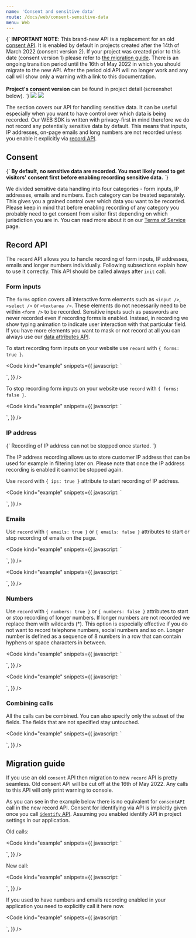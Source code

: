 ```yaml
---
name: 'Consent and sensitive data'
route: /docs/web/consent-sensitive-data
menu: Web
---
```




<Title>Consent and sensitive data</Title>

<TextBlock kind="important">
	{`
  <b>IMPORTANT NOTE</b>: This brand-new API is a replacement for an old <a href="/docs/web/gdpr" target="_blank" rel="noopener noreferrer">consent API</a>.
  It is enabled by default in projects created after the 14th of March 2022 (consent version 2).
  If your project was created prior to this date (consent version 1) please refer to <a href="/docs/web/consent-sensitive-data#migration-guide">the migration guide</a>.
  There is an ongoing transition period until the 16th of May 2022 in which you should migrate to the new API.
  After the period old API will no longer work and any call will show only a warning with a link to this documentation.
  <br /> <br />
  <b>Project's consent version</b> can be found in project detail (screenshot below).
`}
</TextBlock>
<img src={consent_v1} />
<img src={consent_v2} />

The section covers our API for handling sensitive data.
It can be useful especially when you want to have control over which data is being recorded.
Our WEB SDK is written with privacy-first in mind therefore we do not record any potentially sensitive data by default.
This means that inputs, IP addresses, on-page emails and long numbers are not recorded
unless you enable it explicitly via [record API](#record-api).

## Consent

<TextBlock kind="note">
	{`
 <b>By default, no sensitive data are recorded. You most likely need to get visitors' consent first before enabling recording sensitive data.</b>
`}
</TextBlock>

We divided sensitive data handling into four categories - form inputs, IP addresses, emails and numbers.
Each category can be treated separately. This gives you a grained control over which data you want to be recorded.
Please keep in mind that before enabling recording of any category you probably need to get consent
from visitor first depending on which jurisdiction you are in.
You can read more about it on our [Terms of Service](https://help.smartlook.com/en/articles/3244453-terms-of-service) page.

## Record API

The `record` API allows you to handle recording of form inputs, IP addresses, emails and longer numbers individually.
Following subsections explain how to use it correctly. This API should be called always after `init` call.

### Form inputs

The `forms` option covers all interactive form elements such as `<input />`, `<select />` or `<textarea />`.
These elements do not necessarily need to be within `<form />` to be recorded.
Sensitive inputs such as passwords are never recorded even if recording forms is enabled.
Instead, in recording we show typing animation to indicate user interaction with that particular field.
If you have more elements you want to mask or not record at all you can always use our [data attributes API](/docs/web/sensitive-data-protection#masking).

To start recording form inputs on your website use `record` with `{ forms: true }`.

<Code
	kind="example"
	snippets={{
		javascript: `
<script>
  smartlook('record', { forms: true });
</script>
`,
	}}
/>

To stop recording form inputs on your website use `record` with `{ forms: false }`.

<Code
	kind="example"
	snippets={{
		javascript: `
<script>
  smartlook('record', { forms: false });
</script>
`,
	}}
/>

### IP address

<TextBlock kind="note">
	{`
Recording of IP address can not be stopped once started.
`}
</TextBlock>

The IP address recording allows us to store customer IP address that can be used for example in filtering later on.
Please note that once the IP address recording is enabled it cannot be stopped again.

Use `record` with `{ ips: true }` attribute to start recording of IP address.

<Code
	kind="example"
	snippets={{
		javascript: `
<script>
  smartlook('record', { ips: true });
</script>
`,
	}}
/>

### Emails

Use `record` with `{ emails: true }` or `{ emails: false }` attributes to start or stop recording of emails on the page.

<Code
	kind="example"
	snippets={{
		javascript: `
<script>
  smartlook('record', { emails: true });
</script>
`,
	}}
/>

<Code
	kind="example"
	snippets={{
		javascript: `
<script>
  smartlook('record', { emails: false });
</script>
`,
	}}
/>

### Numbers

Use `record` with `{ numbers: true }` or `{ numbers: false }` attributes to start or stop recording of longer numbers.
If longer numbers are not recorded we replace them with wildcards (\*).
This option is especially effective if you do not want to record telephone numbers, social numbers and so on.
Longer number is defined as a sequence of 8 numbers in a row that can contain hyphens or space characters in between.

<Code
	kind="example"
	snippets={{
		javascript: `
<script>
  smartlook('record', { numbers: true });
</script>
`,
	}}
/>

<Code
	kind="example"
	snippets={{
		javascript: `
<script>
  smartlook('record', { numbers: false });
</script>
`,
	}}
/>

### Combining calls

All the calls can be combined.
You can also specify only the subset of the fields. The fields that are not specified stay untouched.

<Code
	kind="example"
	snippets={{
		javascript: `
<script>
  smartlook('record', { forms: true, numbers: true, emails: false, ips: true });
</script>
`,
	}}
/>

## Migration guide

If you use an old `consent` API then migration to new `record` API is pretty seamless.
Old consent API will be cut off at the 16th of May 2022. Any calls to this API will only print warning to console.

As you can see in the example below there is no equivalent for `consentAPI` call in the new record API.
Consent for identifying via API is implicitly given once you call [`identify` API](/docs/web/identify-visitor).
Assuming you enabled identify API in project settings in our application.

Old calls:

<Code
	kind="example"
	snippets={{
		javascript: `
<script>
  smartlook('consentForms', 'consent given');
  smartlook('consentIP','consent given');
  smartlook('consentAPI', 'consent given');
</script>
`,
	}}
/>

New call:

<Code
	kind="example"
	snippets={{
		javascript: `
<script>
  smartlook('record', { forms: true, ips: true, api: true });
</script>
`,
	}}
/>

If you used to have numbers and emails recording enabled in your application you need to explicitly call it here now.

<Code
	kind="example"
	snippets={{
		javascript: `
<script>
  smartlook('record', { forms: true, emails: true, ips: true, numbers: true, api: true });
</script>
`,
	}}
/>
